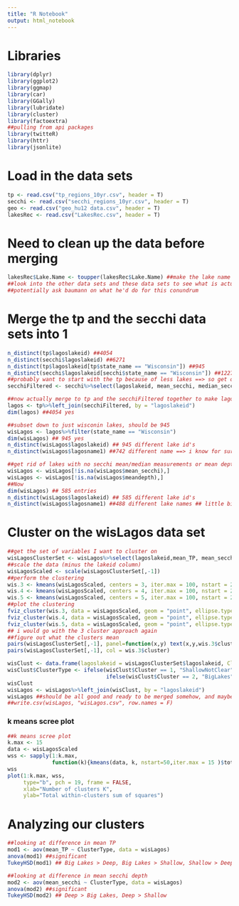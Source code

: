 ```yaml
---
title: "R Notebook"
output: html_notebook
---
```


Libraries
===

```r
library(dplyr)
library(ggplot2)
library(ggmap)
library(car)
library(GGally)
library(lubridate)
library(cluster)
library(factoextra)
##pulling from api packages
library(twitteR)
library(httr)
library(jsonlite)
```


Load in the data sets
===

```r
tp <- read.csv("tp_regions_10yr.csv", header = T)
secchi <- read.csv("secchi_regions_10yr.csv", header = T)
geo <- read.csv("geo_hu12 data.csv", header = T)
lakesRec <- read.csv("LakesRec.csv", header = T)
```

Need to clean up the data before merging
===

```r
lakesRec$Lake.Name <- toupper(lakesRec$Lake.Name) ##make the lake name all uppercase to match the tp and secchi datasets
##look into the other data sets and these data sets to see what is actually going on
##potentially ask baumann on what he'd do for this conundrum

```

Merge the tp and the secchi data sets into 1
===

```r
n_distinct(tp$lagoslakeid) ##4054
n_distinct(secchi$lagoslakeid) ##6271
n_distinct(tp$lagoslakeid[tp$state_name == "Wisconsin"]) ##945
n_distinct(secchi$lagoslakeid[secchi$state_name == "Wisconsin"]) ##1227
##probably want to start with the tp because of less lakes ==> so get only lake id, and the secchi stats to merge with the tp dataset
secchiFiltered <- secchi%>%select(lagoslakeid, mean_secchi, median_secchi, sd_secchi, covar_secchi, nobs_secchi)

##now actually merge to tp and the secchiFiltered together to make lagos, should be 4054 rows
lagos <- tp%>%left_join(secchiFiltered, by = "lagoslakeid")
dim(lagos) ##4054 yes

##subset down to just wisconin lakes, should be 945
wisLagos <- lagos%>%filter(state_name == "Wisconsin")
dim(wisLagos) ## 945 yes
n_distinct(wisLagos$lagoslakeid) ## 945 different lake id's
n_distinct(wisLagos$lagosname1) ##742 different name ==> i know for sure that there are some lakes in the state that have the same name but are in totally different places

##get rid of lakes with no secchi mean/median measurements or mean depth / max depth
wisLagos <- wisLagos[!is.na(wisLagos$mean_secchi),]
wisLagos <- wisLagos[!is.na(wisLagos$meandepth),]
##Now
dim(wisLagos) ## 585 entries
n_distinct(wisLagos$lagoslakeid) ## 585 different lake id's
n_distinct(wisLagos$lagosname1) ##488 different lake names ## little bit better percent of unique lake names but still going to be interesting when merging with the lakesRec data set where we have just names and only sort of matching lat and long
```

Cluster on the wisLagos data set
===

```r
##get the set of variables I want to cluster on
wisLagosClusterSet <- wisLagos%>%select(lagoslakeid,mean_TP, mean_secchi, lake_area_ha, lake_perim_meters, meandepth, maxdepth, pcturbancombined_hu12, pctagcombined_hu12)
##scale the data (minus the lakeid column)
wisLagosScaled <- scale(wisLagosClusterSet[,-1])
##perform the clustering
wis.3 <- kmeans(wisLagosScaled, centers = 3, iter.max = 100, nstart = 25)
wis.4 <- kmeans(wisLagosScaled, centers = 4, iter.max = 100, nstart = 25)
wis.5 <- kmeans(wisLagosScaled, centers = 5, iter.max = 100, nstart = 25)
##plot the clustering
fviz_cluster(wis.3, data = wisLagosScaled, geom = "point", ellipse.type = "norm") 
fviz_cluster(wis.4, data = wisLagosScaled, geom = "point", ellipse.type = "norm")
fviz_cluster(wis.5, data = wisLagosScaled, geom = "point", ellipse.type = "norm")
## i would go with the 3 cluster approach again
##figure out what the clusters mean
pairs(wisLagosClusterSet[,-1], panel=function(x,y) text(x,y,wis.3$cluster))
pairs(wisLagosClusterSet[,-1], col = wis.3$cluster)

wisClust <- data.frame(lagoslakeid = wisLagosClusterSet$lagoslakeid, Cluster = wis.3$cluster)
wisClust$ClusterType <- ifelse(wisClust$Cluster == 1, "ShallowNotClear",
                               ifelse(wisClust$Cluster == 2, "BigLakes", "DeepClear"))
wisClust
wisLagos <- wisLagos%>%left_join(wisClust, by = "lagoslakeid")
wisLagos ##should be all good and ready to be merged somehow, and maybe be chosen too idk
##write.csv(wisLagos, "wisLagos.csv", row.names = F)
```

### k means scree plot

```r
##k means scree plot
k.max <- 15
data <- wisLagosScaled
wss <- sapply(1:k.max, 
              function(k){kmeans(data, k, nstart=50,iter.max = 15 )$tot.withinss})
wss
plot(1:k.max, wss,
     type="b", pch = 19, frame = FALSE, 
     xlab="Number of clusters K",
     ylab="Total within-clusters sum of squares")
```

Analyzing our clusters
===

```r
##looking at difference in mean TP
mod1 <- aov(mean_TP ~ ClusterType, data = wisLagos)
anova(mod1) ##significant
TukeyHSD(mod1) ## Big Lakes > Deep, Big Lakes > Shallow, Shallow > Deep

##looking at difference in mean secchi depth
mod2 <- aov(mean_secchi ~ ClusterType, data = wisLagos)
anova(mod2) ##significant
TukeyHSD(mod2) ## Deep > Big Lakes, Deep > Shallow
```

